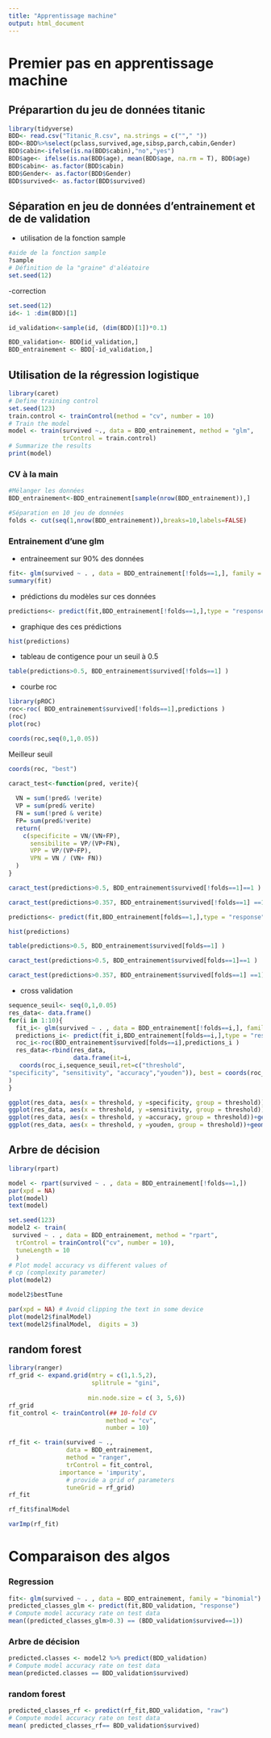 ```yaml
---
title: "Apprentissage machine"
output: html_document
---
```



# Premier pas en apprentissage machine

## Préparartion du jeu de données titanic

```r
library(tidyverse)
BDD<- read.csv("Titanic_R.csv", na.strings = c(""," "))
BDD<-BDD%>%select(pclass,survived,age,sibsp,parch,cabin,Gender)
BDD$cabin<-ifelse(is.na(BDD$cabin),"no","yes")
BDD$age<- ifelse(is.na(BDD$age), mean(BDD$age, na.rm = T), BDD$age)
BDD$cabin<- as.factor(BDD$cabin)
BDD$Gender<- as.factor(BDD$Gender)
BDD$survived<- as.factor(BDD$survived)
```

## Séparation en jeu de données d'entrainement et de de validation

- utilisation de la fonction sample

```r
#aide de la fonction sample
?sample
# Définition de la "graine" d'aléatoire
set.seed(12)

```

-correction
```r
set.seed(12)
id<- 1 :dim(BDD)[1]

id_validation<-sample(id, (dim(BDD)[1])*0.1)

BDD_validation<- BDD[id_validation,]
BDD_entrainement <- BDD[-id_validation,]

```


## Utilisation de la régression logistique 


```r
library(caret)
# Define training control
set.seed(123) 
train.control <- trainControl(method = "cv", number = 10)
# Train the model
model <- train(survived ~., data = BDD_entrainement, method = "glm",
               trControl = train.control)
# Summarize the results
print(model)
```

### CV à la main

```r
#Mélanger les données
BDD_entrainement<-BDD_entrainement[sample(nrow(BDD_entrainement)),]

#Séparation en 10 jeu de données
folds <- cut(seq(1,nrow(BDD_entrainement)),breaks=10,labels=FALSE)
```

### Entrainement d'une glm

- entraineement sur 90% des données 

```r
fit<- glm(survived ~ . , data = BDD_entrainement[!folds==1,], family = "binomial")
summary(fit)
```

- prédictions du modèles sur ces données

```r
predictions<- predict(fit,BDD_entrainement[!folds==1,],type = "response")
```

- graphique des ces prédictions 


```r
hist(predictions)
```

- tableau de contigence pour un seuil à 0.5

```r
table(predictions>0.5, BDD_entrainement$survived[!folds==1] )
```

- courbe roc

```r
library(pROC)
roc<-roc( BDD_entrainement$survived[!folds==1],predictions )
(roc)
plot(roc)

coords(roc,seq(0,1,0.05))


```
Meilleur seuil

```r
coords(roc, "best")
```

```r
caract_test<-function(pred, verite){
  
  VN = sum(!pred& !verite)
  VP = sum(pred& verite)
  FN = sum(!pred & verite)
  FP= sum(pred&!verite)
  return(
    c(specificite = VN/(VN+FP),
      sensibilite = VP/(VP+FN),
      VPP = VP/(VP+FP),
      VPN = VN / (VN+ FN))
  )
}

caract_test(predictions>0.5, BDD_entrainement$survived[!folds==1]==1 )

caract_test(predictions>0.357, BDD_entrainement$survived[!folds==1] ==1)
```




```r
predictions<- predict(fit,BDD_entrainement[folds==1,],type = "response")

hist(predictions)

table(predictions>0.5, BDD_entrainement$survived[folds==1] )

```
```r
caract_test(predictions>0.5, BDD_entrainement$survived[folds==1]==1 )

caract_test(predictions>0.357, BDD_entrainement$survived[folds==1] ==1)
```

- cross validation 

```r

sequence_seuil<- seq(0,1,0.05)
res_data<- data.frame()
for(i in 1:10){
  fit_i<- glm(survived ~ . , data = BDD_entrainement[!folds==i,], family = "binomial")
  predictions_i<- predict(fit_i,BDD_entrainement[folds==i,],type = "response")
  roc_i<-roc(BDD_entrainement$survived[folds==i],predictions_i )
  res_data<-rbind(res_data,
                  data.frame(it=i,
   coords(roc_i,sequence_seuil,ret=c("threshold",
"specificity", "sensitivity", "accuracy","youden")), best = coords(roc_i, "best"))
)
}

ggplot(res_data, aes(x = threshold, y =specificity, group = threshold))+geom_boxplot()
ggplot(res_data, aes(x = threshold, y =sensitivity, group = threshold))+geom_boxplot()
ggplot(res_data, aes(x = threshold, y =accuracy, group = threshold))+geom_boxplot()
ggplot(res_data, aes(x = threshold, y =youden, group = threshold))+geom_boxplot()

```


## Arbre de décision

```r
library(rpart)

model <- rpart(survived ~ . , data = BDD_entrainement[!folds==1,])
par(xpd = NA)
plot(model)
text(model)
```
```r
set.seed(123)
model2 <- train(
 survived ~ . , data = BDD_entrainement, method = "rpart",
  trControl = trainControl("cv", number = 10),
  tuneLength = 10
  )
# Plot model accuracy vs different values of
# cp (complexity parameter)
plot(model2)
```
```r
model2$bestTune
```

```r
par(xpd = NA) # Avoid clipping the text in some device
plot(model2$finalModel)
text(model2$finalModel,  digits = 3)
```

## random forest

```r
library(ranger)
rf_grid <- expand.grid(mtry = c(1,1.5,2),
                       splitrule = "gini",
                      
                      min.node.size = c( 3, 5,6))
rf_grid
fit_control <- trainControl(## 10-fold CV
                           method = "cv",
                           number = 10)
```

```r
rf_fit <- train(survived ~ ., 
                data = BDD_entrainement, 
                method = "ranger",
                trControl = fit_control,
              importance = 'impurity',
                # provide a grid of parameters
                tuneGrid = rf_grid)
rf_fit
```

```r
rf_fit$finalModel
```


```r
varImp(rf_fit)
```

# Comparaison des algos 

### Regression
```r
fit<- glm(survived ~ . , data = BDD_entrainement, family = "binomial")
predicted_classes_glm <- predict(fit,BDD_validation, "response")
# Compute model accuracy rate on test data
mean((predicted_classes_glm>0.3) == (BDD_validation$survived==1))
```


### Arbre de décision 

```r
predicted.classes <- model2 %>% predict(BDD_validation)
# Compute model accuracy rate on test data
mean(predicted.classes == BDD_validation$survived)
```


### random forest

```r

predicted_classes_rf <- predict(rf_fit,BDD_validation, "raw")
# Compute model accuracy rate on test data
mean( predicted_classes_rf== BDD_validation$survived)


```


